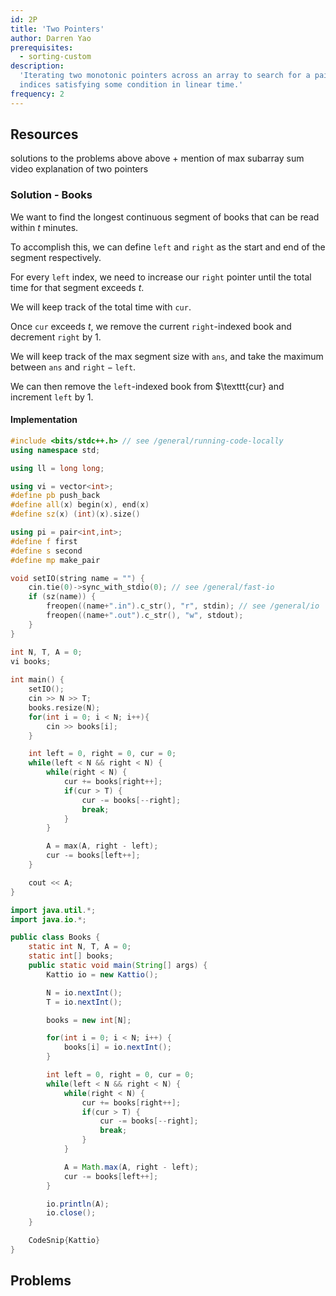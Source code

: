 ```yaml
---
id: 2P
title: 'Two Pointers'
author: Darren Yao
prerequisites:
  - sorting-custom
description:
  'Iterating two monotonic pointers across an array to search for a pair of
  indices satisfying some condition in linear time.'
frequency: 2
---
```


<Problems problems="sample" />

## Resources

<Resources>
	<Resource source="CPH" title="8.1 - Two Pointers" starred>
		solutions to the problems above
	</Resource>
	<Resource source="IUSACO" title="14.1 - Two Pointers">
		above + mention of max subarray sum
	</Resource>
	<Resource
		source="CF"
		title="CF Edu"
		url="https://codeforces.com/edu/course/2/lesson/9"
		starred
	>
		video explanation of two pointers
	</Resource>
</Resources>

<FocusProblem problem="book" />

### Solution - Books

We want to find the longest continuous segment of books that can be read within $t$ minutes. 

To accomplish this, we can define $\texttt{left}$ and $\texttt{right}$ as the start and end of the segment respectively.

For every $\texttt{left}$ index, we need to increase our $\texttt{right}$ pointer until the total time for that segment exceeds $t$.

We will keep track of the total time with $\texttt{cur}$.

Once $\texttt{cur}$ exceeds $t$, we remove the current $\texttt{right}$-indexed book and decrement $\texttt{right}$ by 1.

We will keep track of the max segment size with $\texttt{ans}$, and take the maximum between $\texttt{ans}$ and $\texttt{right} - \texttt{left}$.

We can then remove the $\texttt{left}$-indexed book from $\texttt{cur} and increment $\texttt{left}$ by 1.

#### Implementation

<LanguageSection>

<CPPSection>


```cpp
#include <bits/stdc++.h> // see /general/running-code-locally
using namespace std;

using ll = long long;

using vi = vector<int>;
#define pb push_back
#define all(x) begin(x), end(x)
#define sz(x) (int)(x).size()

using pi = pair<int,int>;
#define f first
#define s second
#define mp make_pair

void setIO(string name = "") {
	cin.tie(0)->sync_with_stdio(0); // see /general/fast-io
	if (sz(name)) {
		freopen((name+".in").c_str(), "r", stdin); // see /general/io
		freopen((name+".out").c_str(), "w", stdout);
	}
}

int N, T, A = 0;
vi books;
    
int main() {
    setIO();
    cin >> N >> T;
    books.resize(N);
    for(int i = 0; i < N; i++){
        cin >> books[i];
    }

    int left = 0, right = 0, cur = 0;
    while(left < N && right < N) {
        while(right < N) {
            cur += books[right++];
            if(cur > T) {
                cur -= books[--right]; 
                break;
            }
        }

        A = max(A, right - left);
        cur -= books[left++];
    }

    cout << A;
}
```

</CPPSection>

<JavaSection>

```java
import java.util.*;
import java.io.*;

public class Books {
    static int N, T, A = 0;
    static int[] books;
    public static void main(String[] args) {
        Kattio io = new Kattio();

        N = io.nextInt();
        T = io.nextInt();

        books = new int[N];

        for(int i = 0; i < N; i++) {
            books[i] = io.nextInt();
        }

        int left = 0, right = 0, cur = 0;
        while(left < N && right < N) {
            while(right < N) {
                cur += books[right++];
                if(cur > T) {
                    cur -= books[--right]; 
                    break;
                }
            }

            A = Math.max(A, right - left);
            cur -= books[left++];
        }

        io.println(A);
        io.close();
    }

    CodeSnip{Kattio}
}
```

</JavaSection>

</LanguageSection>

## Problems

<Problems problems="ad" />

